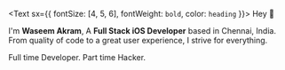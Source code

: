 <Text sx={{ fontSize: [4, 5, 6], fontWeight: `bold`, color: `heading` }}>
  Hey 👋
</Text>

I'm **Waseem Akram**, A **Full Stack iOS Developer** based in Chennai, India.
From quality of code to a great user experience, 
I strive for everything.

Full time Developer. Part time Hacker.

